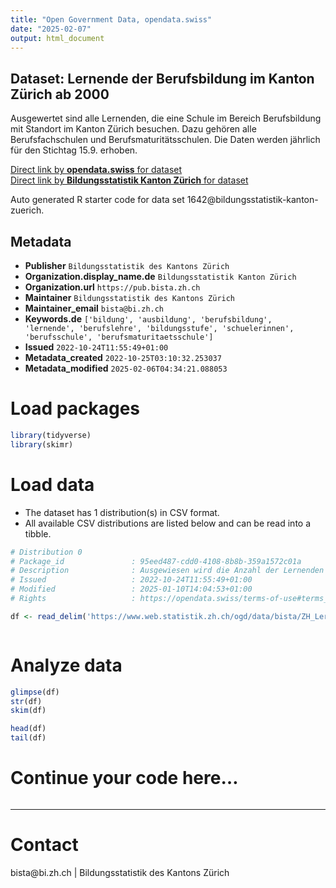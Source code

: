 ```yaml
---
title: "Open Government Data, opendata.swiss"
date: "2025-02-07"
output: html_document
---
```


## Dataset: Lernende der Berufsbildung im Kanton Zürich ab 2000

Ausgewertet sind alle Lernenden, die eine Schule im Bereich Berufsbildung mit Standort im Kanton Zürich besuchen. Dazu gehören alle Berufsfachschulen und Berufsmaturitätsschulen. Die Daten werden jährlich für den Stichtag 15.9. erhoben.

[Direct link by **opendata.swiss** for dataset](https://opendata.swiss/de/dataset/lernende-der-berufsbildung-im-kanton-zurich-ab-2000)<br>
[Direct link by **Bildungsstatistik Kanton Zürich** for dataset]()

Auto generated R starter code for data set 1642@bildungsstatistik-kanton-zuerich.

## Metadata

- **Publisher** `Bildungsstatistik des Kantons Zürich`
- **Organization.display_name.de** `Bildungsstatistik Kanton Zürich`
- **Organization.url** `https://pub.bista.zh.ch`
- **Maintainer** `Bildungsstatistik des Kantons Zürich`
- **Maintainer_email** `bista@bi.zh.ch`
- **Keywords.de** `['bildung', 'ausbildung', 'berufsbildung', 'lernende', 'berufslehre', 'bildungsstufe', 'schuelerinnen', 'berufsschule', 'berufsmaturitaetsschule']`
- **Issued** `2022-10-24T11:55:49+01:00`
- **Metadata_created** `2022-10-25T03:10:32.253037`
- **Metadata_modified** `2025-02-06T04:34:21.088053`


# Load packages

```r

library(tidyverse)
library(skimr)

```

# Load data

-   The dataset has 1 distribution(s) in CSV format.
-   All available CSV distributions are listed below and can be read into a tibble.

```r

# Distribution 0
# Package_id               : 95eed487-cdd0-4108-8b8b-359a1572c01a
# Description              : Ausgewiesen wird die Anzahl der Lernenden an Berufsschulen im Kanton Zürich. Die Daten sind differenziert nach Jahr, Bildungsfeld und Berufsmaturitätstyp. Jahr: Das Jahr ist jeweils das Kalenderjahr der Erhebung, wobei der Stichtag der 15.9. ist. Die Daten für das Jahr 2023 sind somit im Schuljahr 2023/24 erhoben worden und zeigen den Datenstand am 15. September 2023. Bildungsfeld: Das Bildungsfeld ist eine Kategorisierung der Berufsbildung nach ISCED2013-F. Es gibt acht Kategorien. Berufsmaturitaetstyp: Beim Berufsmaturitätstyp wird unterschieden zwischen "Berufsfachschule (ohne BM)", "BM1" (gleichzeitig mit der Lehre) oder "BM2" (nach der Lehre). Anzahl: Anzahl der Schülerinnen und Schüler mit der entsprechenden Merkmalskombination. Die Daten werden im Rahmen der Statistik der Lernenden für das Bundesamtes für Statistik erhoben. Es handelt sich um eine Vollerhebung.
# Issued                   : 2022-10-24T11:55:49+01:00
# Modified                 : 2025-01-10T14:04:53+01:00
# Rights                   : https://opendata.swiss/terms-of-use#terms_by

df <- read_delim('https://www.web.statistik.zh.ch/ogd/data/bista/ZH_Lernende_Berufsbildung_Bildungsfeld.csv')



```

# Analyze data

```r

glimpse(df)
str(df)
skim(df)

head(df)
tail(df)

```

# Continue your code here...

```r

```

------------------------------------------------------------------------

# Contact

bista@bi.zh.ch | Bildungsstatistik des Kantons Zürich
